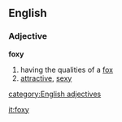 ==English==
===Adjective===
'''foxy'''
#having the qualities of a [[fox]]
#[[attractive]], [[sexy]]

[[category:English adjectives]]

[[it:foxy]]